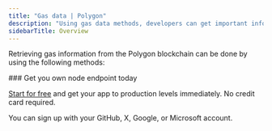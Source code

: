 ```yaml
---
title: "Gas data | Polygon"
description: "Using gas data methods, developers can get important information about the gas prices and estimated gas required for transactions on the Polygon blockchain. This information is crucial in building efficient and cost-effective decentralized applications on the Polygon network."
sidebarTitle: Overview
---
```



Retrieving gas information from the Polygon blockchain can be done by using the following methods:

<CardGroup>
<Card title="eth_estimateGas" href="/reference/estimategas" icon="angle-right" iconType="solid" horizontal />
<Card title="eth_gasPrice" href="/reference/gasprice" icon="angle-right" iconType="solid" horizontal />
</CardGroup>

<Check>
  ### Get you own node endpoint today

  [Start for free](https://console.chainstack.com/) and get your app to production levels immediately. No credit card required.

  You can sign up with your GitHub, X, Google, or Microsoft account.
</Check>
